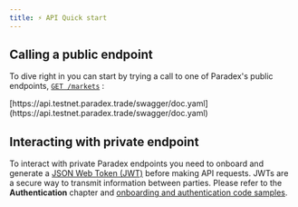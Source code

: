```yaml
---
title: ⚡ API Quick start
---
```


## Calling a public endpoint

To dive right in you can start by trying a call to one of Paradex's public endpoints, [`GET /markets`](https://docs.api.prod.paradex.trade/#list-available-markets) :

<Info>
[https://api.testnet.paradex.trade/swagger/doc.yaml](https://api.testnet.paradex.trade/swagger/doc.yaml)
</Info>

## Interacting with private endpoint

To interact with private Paradex endpoints you need to onboard and generate a [JSON Web Token (JWT)](https://jwt.io/introduction) before making API requests. JWTs are a secure way to transmit information between parties. Please refer to the **Authentication** chapter and [onboarding and authentication code samples](https://github.com/tradeparadex/code-samples).
